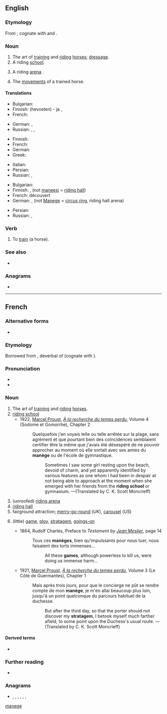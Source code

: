 {{also|manege|Manege|manége}}
==English==

===Etymology===
From {{bor|en|fr|manège}}; cognate with {{cog|fr|manier}} and {{cog|en|manage}}.

===Noun===
{{en-noun|~}}

# The art of [[train]]ing and [[ride|riding]] [[horse]]s; [[dressage]].
# A riding [[school]].
# {{lb|en|UK}} A riding [[arena]] {{gloss|enclosed, but usually unroofed area, in contradistinction to a [[riding hall]]}}.
# The [[movement]]s of a trained horse.

====Translations====
{{trans-top|art}}
* Bulgarian: {{t|bg|ездитно изкуство|n}}
* Finnish: (hevosten) {{t+|fi|koulutus}}- ja {{t|fi|ratsastustaito}}, {{t+|fi|dresyyri}}
* French: {{t+|fr|manège|m}}
{{trans-mid}}
* German: {{t|de|Dressierkunst|f}}, {{t|de|Reitkunst|f}}
* Russian: {{t|ru|[[иску́сство]] [[верхово́й]] [[езда|езды́]]|n}} {{qualifier|art of riding}}, {{t|ru|[[иску́сство]] [[дрессировка|дрессиро́вки]] [[лошадь|лошаде́й]]|n}} {{qualifier|art of training}}, {{t+|ru|мане́ж|m}}
{{trans-bottom}}

{{trans-top|school}}
* Finnish: {{t|fi|ratsastuskoulu}}
* French: {{t+|fr|manège|m}}
* German: {{t+|de|Reitschule|f}}
* Greek: {{t|el|σχολή ιππασίας|f|sc=Grek}}
{{trans-mid}}
* Italian: {{t+|it|maneggio|m}}
* Persian: {{t+|fa|مانژ|tr=mânež|sc=fa-Arab}}
* Russian: {{t|ru|[[шко́ла]] [[верхово́й]] [[езда|езды́]]|f}}, {{t+|ru|мане́ж|m}}
{{trans-bottom}}

{{trans-top|unroofed arena}}
* Bulgarian: {{t|bg|манеж|m}}
* Finnish: {{t|fi|ratsastuskenttä}}, {{t+|fi|kenttä}} (not [[maneesi]] = [[riding hall]])
* French: {{t+|fr|manège|m}} découvert
* German: {{t|de|Reitplatz}}, {{t|de|Reitbahn}} (not [[Manege]] = [[circus ring]], riding hall arena)
{{trans-mid}}
* Persian: {{t+|fa|مانژ|tr=mânež|sc=fa-Arab}}
* Russian: {{t+|ru|мане́ж|m}}, {{t+|ru|аре́на|f}}
{{trans-bottom}}

===Verb===
{{en-verb}}

# {{lb|en|transitive}} To [[train]] (a horse).

===See also===
* {{l|en|dressage}}

===Anagrams===
* {{anagrams|en|a=aeegmn|Meegan|menage|ménage}}

[[Category:English terms spelled with È|manege]]

----

==French==

===Alternative forms===
* {{l|fr|manége}} {{lb|fr|obsolete}}

===Etymology===
Borrowed from {{bor|fr|it|maneggio}}, deverbal of {{m|it|maneggiare}} (cognate with {{cog|fr|manier}}).

===Pronunciation===
* {{fr-IPA}}
* {{audio|fr|LL-Q150 (fra)-DSwissK-manège.wav|Audio}}

===Noun===
{{fr-noun|m}}

# The art of [[training]] and [[riding]] [[horse]]s.
# [[riding school]]
#* 1922, [[:w:Marcel Proust|Marcel Proust]], ''[[:w:À la recherche du temps perdu|À la recherche du temps perdu]]'', Volume 4 (Sodome et Gomorrhe), Chapter 2
#*: Quelquefois j'en voyais telle ou telle arrêtée sur la plage, sans agrément et que pourtant bien des coïncidences semblaient certifier être la même que j'avais été désespéré de ne pouvoir approcher au moment où elle sortait avec ses amies du '''manège''' ou de l'école de gymnastique.
#*:: Sometimes I saw some girl resting upon the beach, devoid of charm, and yet apparently identified by various features as one whom I had been in despair at not being able to approach at the moment when she emerged with her friends from the '''riding school''' or gymnasium. —(Translated by C. K. Scott Moncrieff)
# (unroofed) [[riding arena]]
# [[riding hall]]
# fairground attraction; [[merry-go-round]] (''UK''), [[carousel]] (''US'')
# {{lb|fr|figuratively}} (little) [[game]], [[ploy]], [[stratagem]], [[goings-on]]
#* 1864, Rudolf Charles, Preface to ''Testament by [[:w:Jean Meslier|Jean Meslier]]'', page 14
#*: Tous ces '''manèges''', bien qu'impuissants pour nous tuer, nous faisaient des torts immenses...
#*:: All these '''games''', although powerless to kill us, were doing us immense harm…
#* 1921, [[:w:Marcel Proust|Marcel Proust]], ''[[:w:À la recherche du temps perdu|À la recherche du temps perdu]]'', Volume 3 (Le Côté de Guermantes), Chapter 1
#*: Mais après trois jours, pour que le concierge ne pût se rendre compte de mon '''manège''', je m'en allai beaucoup plus loin, jusqu'à un point quelconque du parcours habituel de la duchesse.
#*:: But after the third day, so that the porter should not discover my '''stratagem''', I betook myself much farther afield, to some point upon the Duchess's usual route. —(Translated by C. K. Scott Moncrieff)
#: {{syn|fr|jeu}}

====Derived terms====
* {{l|fr|manéger}}

===Further reading===
* {{R:TLFi}}

===Anagrams===
* {{l|fr|engame}}, {{l|fr|engamé}}, {{l|fr|magnée}}, {{l|fr|mangée}}, {{l|fr|Mégane}}, {{l|fr|ménage}}, {{l|fr|ménagé}}